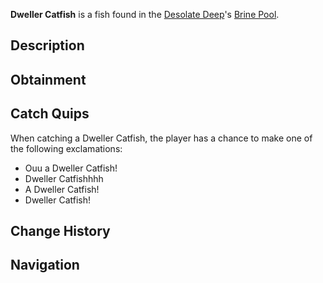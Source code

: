 {{FishInfobox
|image          = Dweller Catfish.png
|rarity         = Rare
|sea            = First Sea
|location       = [[Brine Pool]]
|sublocation    = 
|sources        = Fishing Rod
|radar_location = 
|prog_speed     = -20
|xp             = 150
|weather        = 
|time           = Day
|season         = Winter
|bait           = Weird Algae
|base_weight    = 16
|base_value     = 440
|weight_range   = 6
|base_chance    = 600
|base_resil     = 20
}}
'''Dweller Catfish''' is a {{Rarity|Rare}} fish found in the [[Desolate Deep]]'s [[Desolate Deep#Brine Pool|Brine Pool]].

== Description ==
{{Description|The Dweller Catfish is found near the bottom of the Desolate Brine Pool. They have bright fins and dark scales throughout their whole body, which they use to camouflage from possible predators within the Brine Pool.|Bestiary Entry}}

== Obtainment ==
{{Description|Found in the Brine Pool.|Bestiary Hint}}
{{Fish Availability|
Desolate Deep/Brine Pool
|top_rods      = 
Leviathan's Fang Rod\226754.45\62011.2;
Free Spirit Rod\218008.2\60694.89;
Trident Rod\211856.38\58982.19;
Azure Of Lagoon\155801.04\43324.94;
No-Life Rod\153677.33\42624.65;
Flimsy Rod\126963\38103.03;
Plastic Rod\97512.88\27981.37;
Buddy Bond Rod\88417.71\25169.02;
Nocturnal Rod\82929.14\81213.38;
Fungal Rod\118918.38\34628.54;
Seraphic Rod\136417.29\36726.94;
Ethereal Prism Rod\135524.98\36372.7;
Challenger's Rod\133007.45\36403.67;
Rod Of The Forgotten Fang\131771.65\35831.03;
Depthseeker Rod\129090.9\35674.86;
Rod Of The Exalted One\128966.06\35088.71;
Blazebringer Rod\127549.76\35510.68;
Rod Of The Depths\126686.4\34644.64;
Zeus Rod\126055.81\34696;
Verdant Shear Rod\125004.44\34900.27;
Avalanche Rod\119686.67\33090.61;
Reinforced Rod\119534.23\33070.92;
Volcanic Rod\113538.38\31250.67;
Steady Rod\61132.26\16881.27
|recommended   = Trident Rod
}}

== Catch Quips ==
When catching a Dweller Catfish, the player has a chance to make one of the following exclamations:
* Ouu a Dweller Catfish!
* Dweller Catfishhhh
* A Dweller Catfish!
* Dweller Catfish!

== Change History ==
{{Change History|{{subst:Current Version}}}}

== Navigation ==
{{Fish Navbox|Brine Pool}}